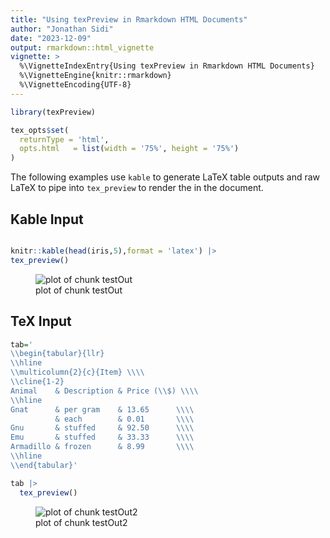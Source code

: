 ```yaml
---
title: "Using texPreview in Rmarkdown HTML Documents"
author: "Jonathan Sidi"
date: "2023-12-09"
output: rmarkdown::html_vignette
vignette: >
  %\VignetteIndexEntry{Using texPreview in Rmarkdown HTML Documents}
  %\VignetteEngine{knitr::rmarkdown}
  %\VignetteEncoding{UTF-8}
---
```






```r
library(texPreview)

tex_opts$set( 
  returnType = 'html',
  opts.html   = list(width = '75%', height = '75%')
)
```

The following examples use `kable` to generate LaTeX table outputs and raw LaTeX to pipe into `tex_preview` to render the in the document.

## Kable Input


```r

knitr::kable(head(iris,5),format = 'latex') |>
tex_preview()
```

![plot of chunk testOut](images/rmarkdown/testOut-1.png)

## TeX Input


```r
tab='
\\begin{tabular}{llr}
\\hline
\\multicolumn{2}{c}{Item} \\\\
\\cline{1-2}
Animal    & Description & Price (\\$) \\\\
\\hline
Gnat      & per gram    & 13.65      \\\\
          & each        & 0.01       \\\\
Gnu       & stuffed     & 92.50      \\\\
Emu       & stuffed     & 33.33      \\\\
Armadillo & frozen      & 8.99       \\\\
\\hline
\\end{tabular}'

tab |>
  tex_preview()
```

![plot of chunk testOut2](images/rmarkdown/testOut2-1.png)
